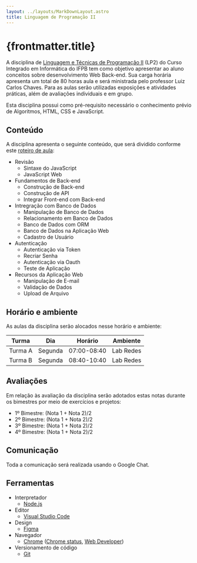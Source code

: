 ```yaml
---
layout: ../layouts/MarkDownLayout.astro
title: Linguagem de Programação II
---
```


# {frontmatter.title}

A disciplina de [Linguagem e Técnicas de Programação II](/docs/plano-de-ensino.pdf) (LP2) do Curso Integrado em Informática do IFPB tem como objetivo apresentar ao aluno conceitos sobre desenvolvimento Web Back-end. Sua carga horária apresenta um total de 80 horas aula e será ministrada pelo professor Luiz Carlos Chaves. Para as aulas serão utilizadas exposições e atividades práticas, além de avaliações individuais e em grupo.

Esta disciplina possui como pré-requisito necessário o conhecimento prévio de Algoritmos, HTML, CSS e JavaScript.

## Conteúdo

A disciplina apresenta o seguinte conteúdo, que será dividido conforme este [roteiro de aula](/lp2/classnotes):

- Revisão
  - Sintaxe do JavaScript
  - JavaScript Web
- Fundamentos de Back-end
  - Construção de Back-end
  - Construção de API
  - Integrar Front-end com Back-end
- Intregração com Banco de Dados
  - Manipulação de Banco de Dados
  - Relacionamento em Banco de Dados
  - Banco de Dados com ORM
  - Banco de Dados na Aplicação Web
  - Cadastro de Usuário
- Autenticação
  - Autenticação via Token
  - Recriar Senha
  - Autenticação via Oauth
  - Teste de Aplicação
- Recursos da Aplicação Web
  - Manipulação de E-mail
  - Validação de Dados
  - Upload de Arquivo

## Horário e ambiente

As aulas da disciplina serão alocados nesse horário e ambiente:

| Turma   | Dia     | Horário     | Ambiente  |
| ------- | ------- | ----------- | --------- |
| Turma A | Segunda | 07:00-08:40 | Lab Redes |
| Turma B | Segunda | 08:40-10:40 | Lab Redes |

## Avaliações

Em relação às avaliação da disciplina serão adotados estas notas durante os bimestres por meio de exercícios e projetos:

- 1º Bimestre: (Nota 1 + Nota 2)/2
- 2º Bimestre: (Nota 1 + Nota 2)/2
- 3º Bimestre: (Nota 1 + Nota 2)/2
- 4º Bimestre: (Nota 1 + Nota 2)/2

## Comunicação

Toda a comunicação será realizada usando o Google Chat.

## Ferramentas

- Interpretador
  - [Node.js](https://nodejs.org/en/)
- Editor
  - [Visual Studio Code](http://code.visualstudio.com)
- Design
  - [Figma](https://www.figma.com/)
- Navegador
  - [Chrome](https://www.google.com/chrome/browser/index.html) ([Chrome status](https://www.chromestatus.com/features), [Web Developer](https://chrome.google.com/webstore/detail/web-developer/bfbameneiokkgbdmiekhjnmfkcnldhhm))
- Versionamento de código
  - [Git](https://git-scm.com/)
